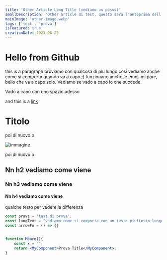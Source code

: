 ```yaml
---
title: 'Other Article Long Title (vediamo un posss)'
smallDescription: "Other article di test, questo sara l'anteprima dell'articolo e la description della pagina (head)"
mainImage: 'other-image.webp'
tags: ['test', 'prova']
isFeatured: true
creationDate: 2023-08-25
---
```


# Hello from Github
this is a paragraph proviamo con qualcosa di piu lungo cosi vediamo anche come si comporta quando va a capo ;) funzionano anche le emoji mi pare, bello che va a capo solo.
Vediamo se vado a capo io che succede.

Vado a capo con uno spazio adesso

and this is a [link](http://google.com)

# Titolo

poi di nuovo p

![immagine](other-image.webp)

poi di nuovo p

## Nn h2 vediamo come viene

### Nn h3 vediamo come viene

#### Nn h4 vediamo come viene

qualche testo per vedere la differenza

```jsx:main.jsx
const prova = 'test di prova';
const longText = "vediamo come si comporta con un testo piuttosto lungo ;)"
const arrowFn = () => {}


function Mbare(){
    const x = "";
    return <MyComponent>Prova Title</MyComponent>;
}
```
